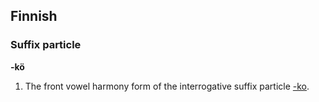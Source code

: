 ==Finnish==

===Suffix particle===
'''-kö'''

# The front vowel harmony form of the interrogative suffix particle [[-ko#Finnish|-ko]].